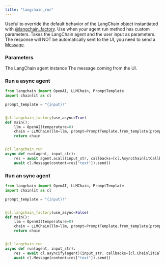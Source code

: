 ```yaml
---
title: "langchain_run"
---
```


Useful to override the default behavior of the LangChain object instantiated with [@langchain_factory](/api-reference/langchain/langchain-factory).
Use when your agent run method has custom parameters.
Takes the LangChain agent and the user input as parameters.
The response will NOT be automatically sent to the UI, you need to send a [Message](/api-reference/message).

### Parameters

<ParamField path="agent" type="Any">
  The LangChain agent instance
</ParamField>
<ParamField path="input_str" type="str">
  The message coming from the UI.
</ParamField>

### Run a async agent

```python Code Example
from langchain import OpenAI, LLMChain, PromptTemplate
import chainlit as cl

prompt_template = "{input}?"


@cl.langchain_factory(use_async=True)
def main():
    llm = OpenAI(temperature=0)
    chain = LLMChain(llm=llm, prompt=PromptTemplate.from_template(prompt_template))
    return chain


@cl.langchain_run
async def run(agent, input_str):
    res = await agent.acall(input_str, callbacks=[cl.AsyncChainlitCallbackHandler()])
    await cl.Message(content=res["text"]).send()
```

### Run an sync agent

```python Code Example
from langchain import OpenAI, LLMChain, PromptTemplate
import chainlit as cl

prompt_template = "{input}?"


@cl.langchain_factory(use_async=False)
def main():
    llm = OpenAI(temperature=0)
    chain = LLMChain(llm=llm, prompt=PromptTemplate.from_template(prompt_template))
    return chain


@cl.langchain_run
async def run(agent, input_str):
    res = await cl.asyncify(agent)(input_str, callbacks=[cl.ChainlitCallbackHandler()])
    await cl.Message(content=res["text"]).send()
```
